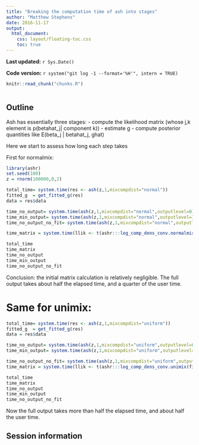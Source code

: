 ```yaml
---
title: "Breaking the computation time of ash into stages"
author: "Matthew Stephens"
date: 2016-11-17
output: 
  html_document:
    css: layout/floating-toc.css
    toc: true
---
```


**Last updated:** `r Sys.Date()`

**Code version:** `r system("git log -1 --format='%H'", intern = TRUE)`

```r
knitr::read_chunk("chunks.R")
```

```r
```

## Outline

Ash has essentially three stages:
- compute the likelihood matrix (whose j,k element is p(betahat_j| component k))
- estimate g
- compute posterior quantities like E(beta_j | betahat_j, ghat)

Here we start to assess how long each step takes

First for normalmix:
```r
library(ashr)
set.seed(100)
z = rnorm(100000,0,2)

total_time= system.time(res <- ash(z,1,mixcompdist="normal"))
fitted_g  = get_fitted_g(res)
data = res$data

time_no_output= system.time(ash(z,1,mixcompdist="normal",outputlevel=0))
time_min_output= system.time(ash(z,1,mixcompdist="normal",outputlevel=1))
time_no_output_no_fit= system.time(ash(z,1,mixcompdist="normal",outputlevel=0,fixg=TRUE,g=fitted_g))

time_matrix = system.time(llik <- t(ashr:::log_comp_dens_conv.normalmix(fitted_g,data)))

total_time
time_matrix
time_no_output
time_min_output
time_no_output_no_fit
```

Conclusion: the initial matrix calculation is relatively negligible.
The full output takes about half the elapsed time, and a quarter of the user time.

# Same for unimix:
```r
total_time= system.time(res <- ash(z,1,mixcompdist="uniform"))
fitted_g  = get_fitted_g(res)
data = res$data

time_no_output= system.time(ash(z,1,mixcompdist="uniform",outputlevel=0))
time_min_output= system.time(ash(z,1,mixcompdist="uniform",outputlevel=1))

time_no_output_no_fit= system.time(ash(z,1,mixcompdist="uniform",outputlevel=0,fixg=TRUE,g=fitted_g))
time_matrix = system.time(llik <- t(ashr:::log_comp_dens_conv.unimix(fitted_g,data)))

total_time
time_matrix
time_no_output
time_min_output
time_no_output_no_fit
```

Now the full output takes more than half the elapsed time, and about half the user time.

## Session information

```r
```
